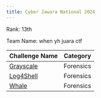 ```yaml
---
title: Cyber Jawara National 2024
---
```


<Callout>
Rank: 13th

Team Name: when yh juara ctf
</Callout>

| Challenge Name            | Category  |
| ------------------------- | --------- |
| [Grayscale](grayscale.md) | Forensics |
| [Log4Shell](log4shell.md) | Forensics |
| [Whale](whale.md)         | Forensics |

